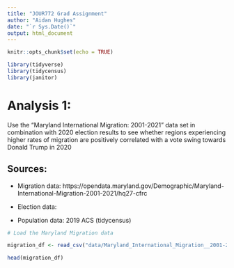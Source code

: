 ```yaml
---
title: "JOUR772 Grad Assignment"
author: "Aidan Hughes"
date: "`r Sys.Date()`"
output: html_document
---
```


```r
knitr::opts_chunk$set(echo = TRUE)
```

```r
library(tidyverse)
library(tidycensus)
library(janitor)
```


# Analysis 1:

Use the "Maryland International Migration: 2001-2021" data set in combination with 2020 election results to see whether regions experiencing higher rates of migration are positively correlated with a vote swing towards Donald Trump in 2020

## Sources:

- Migration data: https://opendata.maryland.gov/Demographic/Maryland-International-Migration-2001-2021/hq27-cfrc

- Election data: 

- Population data: 2019 ACS (tidycensus)

```r
# Load the Maryland Migration data

migration_df <- read_csv("data/Maryland_International_Migration__2001-2021.csv")

head(migration_df)

```


